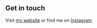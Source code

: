## Get in touch

Visit [my website](https://blog.advenoh.pe.kr/) or find me on [Instagram](https://www.instagram.com/frank.photosnap/)
